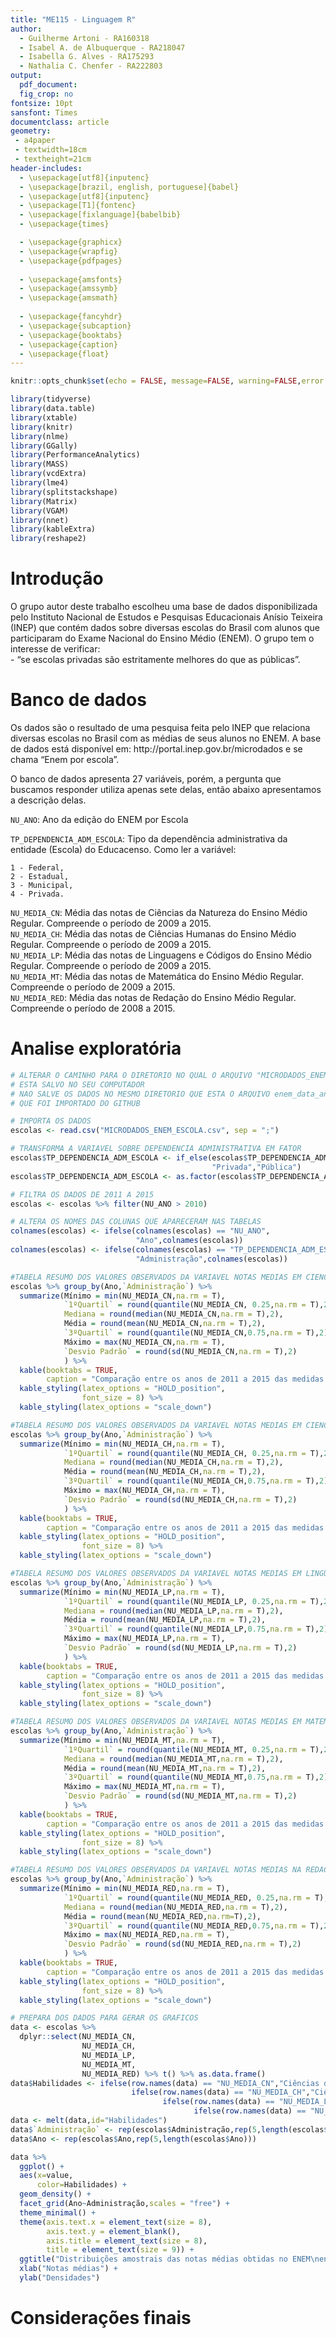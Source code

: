 ```yaml
---
title: "ME115 - Linguagem R"
author: 
  - Guilherme Artoni - RA160318
  - Isabel A. de Albuquerque - RA218047
  - Isabella G. Alves - RA175293
  - Nathalia C. Chenfer - RA222803
output: 
  pdf_document:
  fig_crop: no
fontsize: 10pt
sansfont: Times
documentclass: article
geometry: 
 - a4paper
 - textwidth=18cm
 - textheight=21cm
header-includes:
  - \usepackage[utf8]{inputenc}
  - \usepackage[brazil, english, portuguese]{babel}
  - \usepackage[utf8]{inputenc}
  - \usepackage[T1]{fontenc}
  - \usepackage[fixlanguage]{babelbib}
  - \usepackage{times}

  - \usepackage{graphicx}
  - \usepackage{wrapfig}
  - \usepackage{pdfpages}
  
  - \usepackage{amsfonts}
  - \usepackage{amssymb}
  - \usepackage{amsmath}
  
  - \usepackage{fancyhdr}
  - \usepackage{subcaption}
  - \usepackage{booktabs}
  - \usepackage{caption}
  - \usepackage{float}
---
```


```r
knitr::opts_chunk$set(echo = FALSE, message=FALSE, warning=FALSE,error = FALSE)
```

```r
library(tidyverse)
library(data.table)
library(xtable)
library(knitr)
library(nlme)
library(GGally)
library(PerformanceAnalytics)
library(MASS)
library(vcdExtra)
library(lme4)
library(splitstackshape)
library(Matrix)
library(VGAM)
library(nnet)
library(kableExtra)
library(reshape2)
```

# Introdução

O grupo autor deste trabalho escolheu uma base de dados disponibilizada pelo Instituto Nacional de Estudos e Pesquisas Educacionais Anísio Teixeira (INEP) que contém dados sobre diversas escolas do Brasil com alunos que participaram do Exame Nacional do Ensino Médio (ENEM).
O grupo tem o interesse de verificar:  
- "se escolas privadas são estritamente melhores do que as públicas".

# Banco de dados

Os dados são o resultado de uma pesquisa feita pelo INEP que relaciona diversas escolas no Brasil com as médias de seus alunos no ENEM. A base de dados está disponível em:
http://portal.inep.gov.br/microdados e se chama "Enem por escola".

O banco de dados apresenta 27 variáveis, porém, a pergunta que buscamos responder utiliza apenas sete delas, então abaixo apresentamos a descrição delas.

`NU_ANO`: Ano da edição do ENEM por Escola

`TP_DEPENDENCIA_ADM_ESCOLA`: Tipo da dependência administrativa da entidade (Escola) do Educacenso. Como ler a variável:

    1 - Federal, 
    2 - Estadual,
    3 - Municipal,
    4 - Privada.

`NU_MEDIA_CN`: Média das notas de Ciências da Natureza do Ensino Médio Regular.   Compreende o período de 2009 a 2015.  
`NU_MEDIA_CH`: Média das notas de Ciências Humanas do Ensino Médio Regular. Compreende o período de 2009 a 2015.  
`NU_MEDIA_LP`: Média das notas de Linguagens e Códigos do Ensino Médio Regular. Compreende o período de 2009 a 2015.  
`NU_MEDIA_MT`: Média das notas de Matemática do Ensino Médio Regular. Compreende o período de 2009 a 2015.  
`NU_MEDIA_RED`: Média das notas de Redação do Ensino Médio Regular. Compreende o período de 2008 a 2015.

# Analise exploratória

```r
# ALTERAR O CAMINHO PARA O DIRETORIO NO QUAL O ARQUIVO "MICRODADOS_ENEM_ESCOLA.csv" 
# ESTA SALVO NO SEU COMPUTADOR
# NAO SALVE OS DADOS NO MESMO DIRETORIO QUE ESTA O ARQUIVO enem_data_analysis.Rmd
# QUE FOI IMPORTADO DO GITHUB

# IMPORTA OS DADOS
escolas <- read.csv("MICRODADOS_ENEM_ESCOLA.csv", sep = ";")

# TRANSFORMA A VARIAVEL SOBRE DEPENDENCIA ADMINISTRATIVA EM FATOR
escolas$TP_DEPENDENCIA_ADM_ESCOLA <- if_else(escolas$TP_DEPENDENCIA_ADM_ESCOLA == 4,
                                             "Privada","Pública")
escolas$TP_DEPENDENCIA_ADM_ESCOLA <- as.factor(escolas$TP_DEPENDENCIA_ADM_ESCOLA)

# FILTRA OS DADOS DE 2011 A 2015
escolas <- escolas %>% filter(NU_ANO > 2010)

# ALTERA OS NOMES DAS COLUNAS QUE APARECERAM NAS TABELAS
colnames(escolas) <- ifelse(colnames(escolas) == "NU_ANO",
                            "Ano",colnames(escolas))
colnames(escolas) <- ifelse(colnames(escolas) == "TP_DEPENDENCIA_ADM_ESCOLA",
                            "Administração",colnames(escolas))
```

```r
#TABELA RESUMO DOS VALORES OBSERVADOS DA VARIAVEL NOTAS MEDIAS EM CIENCIAS DA NATUREZA
escolas %>% group_by(Ano,`Administração`) %>%
  summarize(Mínimo = min(NU_MEDIA_CN,na.rm = T),
            `1ºQuartil` = round(quantile(NU_MEDIA_CN, 0.25,na.rm = T),2),
            Mediana = round(median(NU_MEDIA_CN,na.rm = T),2),
            Média = round(mean(NU_MEDIA_CN,na.rm = T),2),
            `3ºQuartil` = round(quantile(NU_MEDIA_CN,0.75,na.rm = T),2),
            Máximo = max(NU_MEDIA_CN,na.rm = T),
            `Desvio Padrão` = round(sd(NU_MEDIA_CN,na.rm = T),2)
            ) %>% 
  kable(booktabs = TRUE, 
        caption = "Comparação entre os anos de 2011 a 2015 das medidas resumo das notas médias em Ciências da Natureza considerando as categorias administrativas das escolas.") %>%
  kable_styling(latex_options = "HOLD_position",
                font_size = 8) %>% 
  kable_styling(latex_options = "scale_down")
```

```r
#TABELA RESUMO DOS VALORES OBSERVADOS DA VARIAVEL NOTAS MEDIAS EM CIENCIAS HUMANAS
escolas %>% group_by(Ano,`Administração`) %>%
  summarize(Mínimo = min(NU_MEDIA_CH,na.rm = T),
            `1ºQuartil` = round(quantile(NU_MEDIA_CH, 0.25,na.rm = T),2),
            Mediana = round(median(NU_MEDIA_CH,na.rm = T),2),
            Média = round(mean(NU_MEDIA_CH,na.rm = T),2),
            `3ºQuartil` = round(quantile(NU_MEDIA_CH,0.75,na.rm = T),2),
            Máximo = max(NU_MEDIA_CH,na.rm = T),
            `Desvio Padrão` = round(sd(NU_MEDIA_CH,na.rm = T),2)
            ) %>% 
  kable(booktabs = TRUE, 
        caption = "Comparação entre os anos de 2011 a 2015 das medidas resumo das notas médias em Ciências Humanas considerando as categorias administrativas das escolas.") %>%
  kable_styling(latex_options = "HOLD_position",
                font_size = 8) %>% 
  kable_styling(latex_options = "scale_down")
```

```r
#TABELA RESUMO DOS VALORES OBSERVADOS DA VARIAVEL NOTAS MEDIAS EM LINGUAGENS E CODIGOS
escolas %>% group_by(Ano,`Administração`) %>%
  summarize(Mínimo = min(NU_MEDIA_LP,na.rm = T),
            `1ºQuartil` = round(quantile(NU_MEDIA_LP, 0.25,na.rm = T),2),
            Mediana = round(median(NU_MEDIA_LP,na.rm = T),2),
            Média = round(mean(NU_MEDIA_LP,na.rm = T),2),
            `3ºQuartil` = round(quantile(NU_MEDIA_LP,0.75,na.rm = T),2),
            Máximo = max(NU_MEDIA_LP,na.rm = T),
            `Desvio Padrão` = round(sd(NU_MEDIA_LP,na.rm = T),2)
            ) %>% 
  kable(booktabs = TRUE, 
        caption = "Comparação entre os anos de 2011 a 2015 das medidas resumo das notas médias em Linguagens e Códigos considerando as categorias administrativas das escolas.") %>%
  kable_styling(latex_options = "HOLD_position",
                font_size = 8) %>% 
  kable_styling(latex_options = "scale_down")
```

```r
#TABELA RESUMO DOS VALORES OBSERVADOS DA VARIAVEL NOTAS MEDIAS EM MATEMATICA
escolas %>% group_by(Ano,`Administração`) %>%
  summarize(Mínimo = min(NU_MEDIA_MT,na.rm = T),
            `1ºQuartil` = round(quantile(NU_MEDIA_MT, 0.25,na.rm = T),2),
            Mediana = round(median(NU_MEDIA_MT,na.rm = T),2),
            Média = round(mean(NU_MEDIA_MT,na.rm = T),2),
            `3ºQuartil` = round(quantile(NU_MEDIA_MT,0.75,na.rm = T),2),
            Máximo = max(NU_MEDIA_MT,na.rm = T),
            `Desvio Padrão` = round(sd(NU_MEDIA_MT,na.rm = T),2)
            ) %>% 
  kable(booktabs = TRUE, 
        caption = "Comparação entre os anos de 2011 a 2015 das medidas resumo das notas médias em Matemática considerando as categorias administrativas das escolas.") %>%
  kable_styling(latex_options = "HOLD_position",
                font_size = 8) %>% 
  kable_styling(latex_options = "scale_down")
```

```r
#TABELA RESUMO DOS VALORES OBSERVADOS DA VARIAVEL NOTAS MEDIAS NA REDACAO
escolas %>% group_by(Ano,`Administração`) %>%
  summarize(Mínimo = min(NU_MEDIA_RED,na.rm = T),
            `1ºQuartil` = round(quantile(NU_MEDIA_RED, 0.25,na.rm = T),2),
            Mediana = round(median(NU_MEDIA_RED,na.rm = T),2),
            Média = round(mean(NU_MEDIA_RED,na.rm=T),2),
            `3ºQuartil` = round(quantile(NU_MEDIA_RED,0.75,na.rm = T),2),
            Máximo = max(NU_MEDIA_RED,na.rm = T),
            `Desvio Padrão` = round(sd(NU_MEDIA_RED,na.rm = T),2)
            ) %>% 
  kable(booktabs = TRUE, 
        caption = "Comparação entre os anos de 2011 a 2015 das medidas resumo das notas médias na Redação considerando as categorias administrativas das escolas.") %>%
  kable_styling(latex_options = "HOLD_position",
                font_size = 8) %>% 
  kable_styling(latex_options = "scale_down")
```

```r
# PREPARA DOS DADOS PARA GERAR OS GRAFICOS
data <- escolas %>% 
  dplyr::select(NU_MEDIA_CN,
                NU_MEDIA_CH,
                NU_MEDIA_LP,
                NU_MEDIA_MT,
                NU_MEDIA_RED) %>% t() %>% as.data.frame() 
data$Habilidades <- ifelse(row.names(data) == "NU_MEDIA_CN","Ciências da Natureza",
                           ifelse(row.names(data) == "NU_MEDIA_CH","Ciências Humanas",
                                  ifelse(row.names(data) == "NU_MEDIA_LP","Linguagens e Códigos",
                                         ifelse(row.names(data) == "NU_MEDIA_MT","Matemática","Redação"))))
data <- melt(data,id="Habilidades")
data$`Administração` <- rep(escolas$Administração,rep(5,length(escolas$Administração)))
data$Ano <- rep(escolas$Ano,rep(5,length(escolas$Ano)))
```

```r

data %>% 
  ggplot() + 
  aes(x=value, 
      color=Habilidades) + 
  geom_density() +
  facet_grid(Ano~Administração,scales = "free") +
  theme_minimal() + 
  theme(axis.text.x = element_text(size = 8),
        axis.text.y = element_blank(),
        axis.title = element_text(size = 8),
        title = element_text(size = 9)) +
  ggtitle("Distribuições amostrais das notas médias obtidas no ENEM\nentre os anos de 2011 a 2015 de estudantes de escolas públicas e privadas ") +
  xlab("Notas médias") + 
  ylab("Densidades")
```

# Considerações finais

